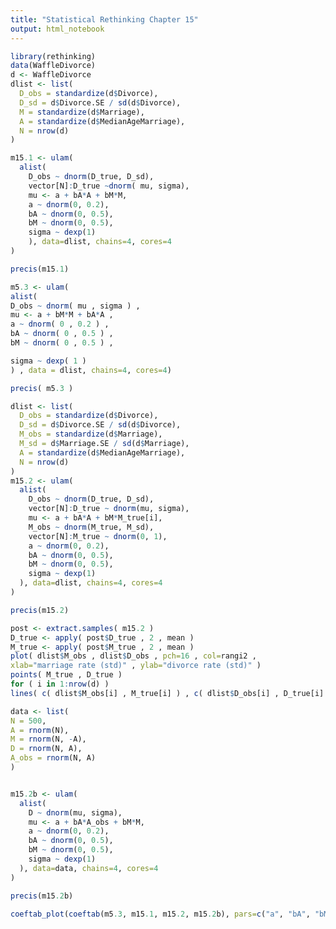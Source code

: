 ```yaml
---
title: "Statistical Rethinking Chapter 15"
output: html_notebook
---
```

```r
library(rethinking)
data(WaffleDivorce)
d <- WaffleDivorce
dlist <- list(
  D_obs = standardize(d$Divorce),
  D_sd = d$Divorce.SE / sd(d$Divorce),
  M = standardize(d$Marriage),
  A = standardize(d$MedianAgeMarriage),
  N = nrow(d)
)

m15.1 <- ulam(
  alist(
    D_obs ~ dnorm(D_true, D_sd),
    vector[N]:D_true ~dnorm( mu, sigma),
    mu <- a + bA*A + bM*M,
    a ~ dnorm(0, 0.2),
    bA ~ dnorm(0, 0.5),
    bM ~ dnorm(0, 0.5),
    sigma ~ dexp(1)
    ), data=dlist, chains=4, cores=4
)
```
```r
precis(m15.1)
```
```r
m5.3 <- ulam(
alist(
D_obs ~ dnorm( mu , sigma ) ,
mu <- a + bM*M + bA*A ,
a ~ dnorm( 0 , 0.2 ) ,
bA ~ dnorm( 0 , 0.5 ) ,
bM ~ dnorm( 0 , 0.5 ) ,

sigma ~ dexp( 1 )
) , data = dlist, chains=4, cores=4)
```
```r
precis( m5.3 )
```
```r
dlist <- list(
  D_obs = standardize(d$Divorce),
  D_sd = d$Divorce.SE / sd(d$Divorce),
  M_obs = standardize(d$Marriage),
  M_sd = d$Marriage.SE / sd(d$Marriage),
  A = standardize(d$MedianAgeMarriage),
  N = nrow(d)
)
m15.2 <- ulam(
  alist(
    D_obs ~ dnorm(D_true, D_sd),
    vector[N]:D_true ~ dnorm(mu, sigma),
    mu <- a + bA*A + bM*M_true[i],
    M_obs ~ dnorm(M_true, M_sd),
    vector[N]:M_true ~ dnorm(0, 1),
    a ~ dnorm(0, 0.2),
    bA ~ dnorm(0, 0.5),
    bM ~ dnorm(0, 0.5),
    sigma ~ dexp(1)
  ), data=dlist, chains=4, cores=4
)
```
```r
precis(m15.2)
```
```r
post <- extract.samples( m15.2 )
D_true <- apply( post$D_true , 2 , mean )
M_true <- apply( post$M_true , 2 , mean )
plot( dlist$M_obs , dlist$D_obs , pch=16 , col=rangi2 ,
xlab="marriage rate (std)" , ylab="divorce rate (std)" )
points( M_true , D_true )
for ( i in 1:nrow(d) )
lines( c( dlist$M_obs[i] , M_true[i] ) , c( dlist$D_obs[i] , D_true[i] ) )
```
```r
data <- list(
N = 500,
A = rnorm(N),
M = rnorm(N, -A),
D = rnorm(N, A),
A_obs = rnorm(N, A)
)


m15.2b <- ulam(
  alist(
    D ~ dnorm(mu, sigma),
    mu <- a + bA*A_obs + bM*M,
    a ~ dnorm(0, 0.2),
    bA ~ dnorm(0, 0.5),
    bM ~ dnorm(0, 0.5),
    sigma ~ dexp(1)
  ), data=data, chains=4, cores=4
)
```
```r
precis(m15.2b)
```
```r
coeftab_plot(coeftab(m5.3, m15.1, m15.2, m15.2b), pars=c("a", "bA", "bM"))
```